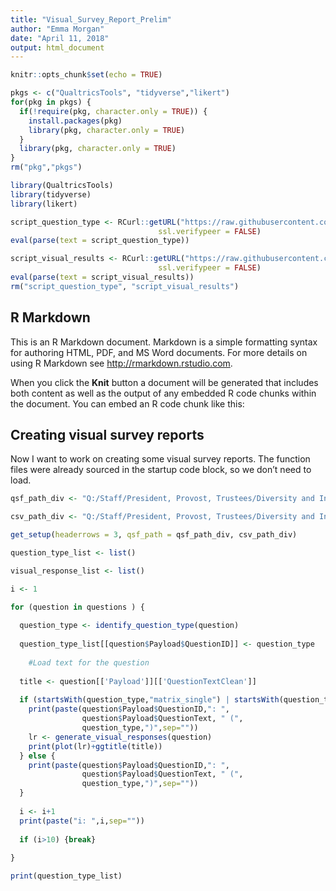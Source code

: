 ```yaml
---
title: "Visual_Survey_Report_Prelim"
author: "Emma Morgan"
date: "April 11, 2018"
output: html_document
---
```


```r
knitr::opts_chunk$set(echo = TRUE)

pkgs <- c("QualtricsTools", "tidyverse","likert")
for(pkg in pkgs) {
  if(!require(pkg, character.only = TRUE)) {
    install.packages(pkg)
    library(pkg, character.only = TRUE)
  }
  library(pkg, character.only = TRUE)
}
rm("pkg","pkgs")

library(QualtricsTools)
library(tidyverse)
library(likert)

script_question_type <- RCurl::getURL("https://raw.githubusercontent.com/emmamorgan-tufts/surveyreport/master/R/identify_question_type.R", 
                                 ssl.verifypeer = FALSE)
eval(parse(text = script_question_type))

script_visual_results <- RCurl::getURL("https://raw.githubusercontent.com/emmamorgan-tufts/surveyreport/master/R/generate_visual_responses.R", 
                                 ssl.verifypeer = FALSE)
eval(parse(text = script_visual_results))
rm("script_question_type", "script_visual_results")


```

## R Markdown

This is an R Markdown document. Markdown is a simple formatting syntax for authoring HTML, PDF, and MS Word documents. For more details on using R Markdown see <http://rmarkdown.rstudio.com>.

When you click the **Knit** button a document will be generated that includes both content as well as the output of any embedded R code chunks within the document. You can embed an R code chunk like this:


## Creating visual survey reports

Now I want to work on creating some visual survey reports. The function files were already sourced in the startup code block, so we don't need to load.



```r

qsf_path_div <- "Q:/Staff/President, Provost, Trustees/Diversity and Inclusion Working Group/Campus Climate Assessment/Qualtrics Tools/QSF, CSV/Graduate_Diversity_Climate_Survey_2017-SHELL_For_QT_V2.qsf"

csv_path_div <- "Q:/Staff/President, Provost, Trustees/Diversity and Inclusion Working Group/Campus Climate Assessment/Qualtrics Tools/QSF, CSV/Graduate_Diversity_Climate_Survey_2017_for_Qualtrics_Tools_v2.csv"

get_setup(headerrows = 3, qsf_path = qsf_path_div, csv_path_div)

question_type_list <- list()

visual_response_list <- list()

i <- 1

for (question in questions ) {
  
  question_type <- identify_question_type(question)
  
  question_type_list[[question$Payload$QuestionID]] <- question_type
  
    #Load text for the question
  
  title <- question[['Payload']][['QuestionTextClean']]
  
  if (startsWith(question_type,"matrix_single") | startsWith(question_type, "mc_single")) {
    print(paste(question$Payload$QuestionID,": ",
                question$Payload$QuestionText, " (",
                question_type,")",sep=""))
    lr <- generate_visual_responses(question)
    print(plot(lr)+ggtitle(title))
  } else {
    print(paste(question$Payload$QuestionID,": ",
                question$Payload$QuestionText, " (",
                question_type,")",sep=""))
  }
  
  i <- i+1
  print(paste("i: ",i,sep=""))
  
  if (i>10) {break}
  
}

print(question_type_list)

```

